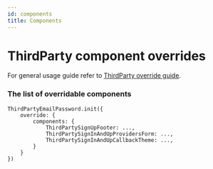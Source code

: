 ```yaml
---
id: components
title: Components
---
```


# ThirdParty component overrides
For general usage guide refer to [ThirdParty override guide](/docs/thirdparty/advanced-customizations/react-component-override/usage).

### The list of overridable components

```tsx
ThirdPartyEmailPassword.init({
    override: {
        components: {
            ThirdPartySignUpFooter: ...,
            ThirdPartySignInAndUpProvidersForm: ...,
            ThirdPartySignInAndUpCallbackTheme: ...,
        }
    }
})
```
